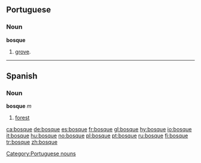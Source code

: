 ==Portuguese==
===Noun===
'''bosque''' {{m}}
# [[grove]].

[[Category:Portuguese nouns]]

----

==Spanish==
===Noun===
'''bosque''' ''m''

# [[forest]]

<!-- no need for translations when a word has an English equivalent  
====Translations====
*English: [[forest]], [[grove]]
*[[Guarani]]: [[ka'aguy]]
*[[Interlingua]]: [[bosco]]
*Latin: [[silva]], -ae
*Polish: [[las]] ''m''
*Portuguese: bosque ''m''
-->

[[ca:bosque]]
[[de:bosque]]
[[es:bosque]]
[[fr:bosque]]
[[gl:bosque]]
[[hy:bosque]]
[[io:bosque]]
[[it:bosque]]
[[hu:bosque]]
[[no:bosque]]
[[pl:bosque]]
[[pt:bosque]]
[[ru:bosque]]
[[fi:bosque]]
[[tr:bosque]]
[[zh:bosque]]